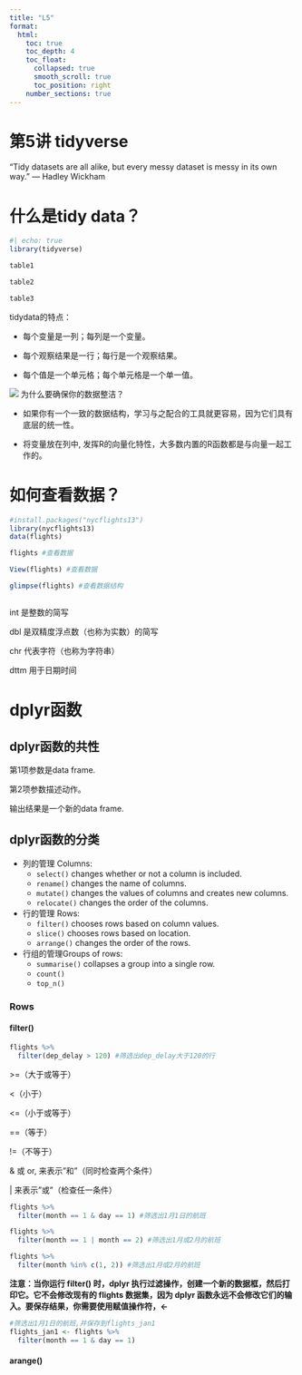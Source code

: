 ```yaml
---
title: "L5"
format:
  html:
    toc: true
    toc_depth: 4
    toc_float:
      collapsed: true
      smooth_scroll: true
      toc_position: right
    number_sections: true
---
```


# 第5讲 tidyverse

"Tidy datasets are all alike, but every messy dataset is messy in its own way." --- Hadley Wickham

# 什么是tidy data？

```r
#| echo: true
library(tidyverse)
```

```r

table1

table2

table3
```

tidydata的特点：

-   每个变量是一列；每列是一个变量。

-   每个观察结果是一行；每行是一个观察结果。

-   每个值是一个单元格；每个单元格是一个单一值。

![](https://r4ds.hadley.nz/images/tidy-1.png) 为什么要确保你的数据整洁？

-   如果你有一个一致的数据结构，学习与之配合的工具就更容易，因为它们具有底层的统一性。

-   将变量放在列中, 发挥R的向量化特性，大多数内置的R函数都是与向量一起工作的。

# 如何查看数据？

```r
#install.packages("nycflights13")
library(nycflights13)
data(flights)

flights #查看数据

View(flights) #查看数据

glimpse(flights) #查看数据结构
```

```r
```

int 是整数的简写

dbl 是双精度浮点数（也称为实数）的简写

chr 代表字符（也称为字符串）

dttm 用于日期时间

# dplyr函数

## dplyr函数的共性

第1项参数是data frame.

第2项参数描述动作。

输出结果是一个新的data frame.

## dplyr函数的分类

-   列的管理 Columns:
    -   `select()` changes whether or not a column is included.
    -   `rename()` changes the name of columns.
    -   `mutate()` changes the values of columns and creates new columns.
    -   `relocate()` changes the order of the columns.
-   行的管理 Rows:
    -   `filter()` chooses rows based on column values.
    -   `slice()` chooses rows based on location.
    -   `arrange()` changes the order of the rows.
-   行组的管理Groups of rows:
    -   `summarise()` collapses a group into a single row.
    -   `count()`
    -   `top_n()`

### Rows

#### filter()

```r
flights %>%  
  filter(dep_delay > 120) #筛选出dep_delay大于120的行
```


\>=（大于或等于）

\<（小于）

\<=（小于或等于）

\==（等于）

\!=（不等于）

\& 或 or, 来表示"和"（同时检查两个条件）

\| 来表示"或"（检查任一条件）

```r
flights %>% 
  filter(month == 1 & day == 1) #筛选出1月1日的航班

flights %>%
  filter(month == 1 | month == 2) #筛选出1月或2月的航班

flights %>%
  filter(month %in% c(1, 2)) #筛选出1月或2月的航班

```

**注意：当你运行 filter() 时，dplyr 执行过滤操作，创建一个新的数据框，然后打印它。它不会修改现有的 flights 数据集，因为 dplyr 函数永远不会修改它们的输入。要保存结果，你需要使用赋值操作符，<-**

```r
#筛选出1月1日的航班,并保存到flights_jan1
flights_jan1 <- flights %>% 
  filter(month == 1 & day == 1) 
```

#### arange()


